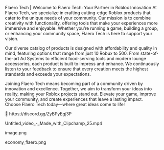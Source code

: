 Flaero Tech | Welcome to Flaero Tech: Your Partner in Roblox Innovation
At Flaero Tech, we specialize in crafting cutting-edge Roblox products 
that cater to the unique needs of your community. Our mission is to combine 
creativity with functionality, offering tools that make your experiences 
more immersive and enjoyable. Whether you’re running a game, building 
a group, or enhancing your community space, Flaero Tech is here 
to support your vision.

Our diverse catalog of products is designed with affordability and quality 
in mind, featuring options that range from just 10 Robux to 500. From 
state-of-the-art Ad Systems to efficient food-serving tools and modern lounge 
accessories, each product is built to impress and enhance. We continuously 
listen to your feedback to ensure that every creation meets the highest 
standards and exceeds your expectations.

Joining Flaero Tech means becoming part of a community driven by innovation 
and excellence. Together, we aim to transform your ideas into reality, making 
your Roblox projects stand out. Elevate your game, improve your community, 
and create experiences that leave a lasting impact. Choose Flaero Tech 
today—where great ideas come to life!

🔗  https://discord.gg/ZyBPyEgj3P

Untitled_video_-_Made_with_Clipchamp_25.mp4

image.png

economy_flaero.png